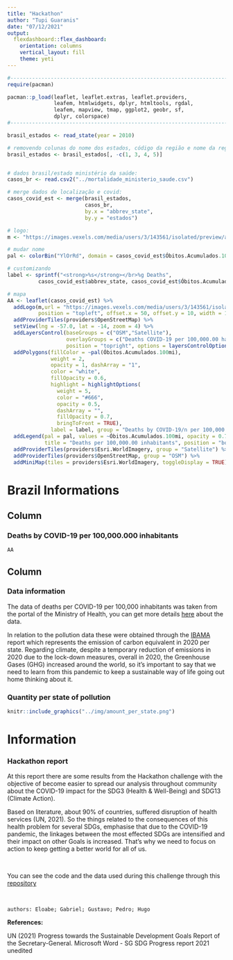 ```yaml
---
title: "Hackathon"
author: "Tupi Guaranis"
date: "07/12/2021"
output: 
  flexdashboard::flex_dashboard:
    orientation: columns
    vertical_layout: fill
    theme: yeti
---
```


```r

#------------------------------------------------------------------------
require(pacman)

pacman::p_load(leaflet, leaflet.extras, leaflet.providers, 
               leafem, htmlwidgets, dplyr, htmltools, rgdal, 
               leafem, mapview, tmap, ggplot2, geobr, sf, 
               dplyr, colorspace)
#------------------------------------------------------------------------

brasil_estados <- read_state(year = 2010)

# removendo colunas do nome dos estados, código da região e nome da região
brasil_estados <- brasil_estados[, -c(1, 3, 4, 5)]


# dados brasil/estado ministério da saúde:
casos_br <- read.csv2("../mortalidade_ministerio_saude.csv")

# merge dados de localização e covid:
casos_covid_est <- merge(brasil_estados, 
                         casos_br, 
                         by.x = "abbrev_state",
                         by.y = "estados")

# logo:
m <- "https://images.vexels.com/media/users/3/143561/isolated/preview/afa3aa927b63061e3b0222b7dab9cdbf-ubicaci--n-n--utica-norte-flecha-vintage-by-vexels.png"

# mudar nome 
pal <- colorBin("YlOrRd", domain = casos_covid_est$Óbitos.Acumulados.100mi, bins = c(0, 50, 100, 150, 200, 250, 300, 350, 400, 450))  

# customizando
label <- sprintf("<strong>%s</strong></br>%g Deaths",
          casos_covid_est$abbrev_state, casos_covid_est$Óbitos.Acumulados.100mi) %>% lapply(htmltools::HTML)

# mapa
AA <- leaflet(casos_covid_est) %>%
  addLogo(m,url = "https://images.vexels.com/media/users/3/143561/isolated/preview/afa3aa927b63061e3b0222b7dab9cdbf-ubicaci--n-n--utica-norte-flecha-vintage-by-vexels.png",
          position = "topleft", offset.x = 50, offset.y = 10, width = 100, height = 100) %>%
  addProviderTiles(providers$OpenStreetMap) %>%
  setView(lng = -57.0, lat = -14, zoom = 4) %>%
  addLayersControl(baseGroups = c("OSM","Satellite"), 
                   overlayGroups = c("Deaths COVID-19 per 100,000.00 hab."),
                   position = "topright", options = layersControlOptions(collapsed = FALSE)) %>%
  addPolygons(fillColor = ~pal(Óbitos.Acumulados.100mi),
              weight = 2,
              opacity = 1, dashArray = "1",
              color = "white",
              fillOpacity = 0.6,
              highlight = highlightOptions(
                weight = 5,
                color = "#666",
                opacity = 0.5,
                dashArray = "",
                fillOpacity = 0.7,
                bringToFront = TRUE),
              label = label, group = "Deaths by COVID-19/n per 100,000.00 hab.") %>%
  addLegend(pal = pal, values = ~Óbitos.Acumulados.100mi, opacity = 0.7, 
            title = "Deaths per 100,000.00 inhabitants", position = "bottomleft") %>% 
  addProviderTiles(providers$Esri.WorldImagery, group = "Satellite") %>%
  addProviderTiles(providers$OpenStreetMap, group = "OSM") %>%
  addMiniMap(tiles = providers$Esri.WorldImagery, toggleDisplay = TRUE) 

```


Brazil Informations
===================================== 

Column {data-width=250}
-----------------------------------------------------------------------

### Deaths by COVID-19 per 100,000.000 inhabitants

```r
AA
```

Column {data-width=250}
-----------------------------------------------------------------------

### Data information

The data of deaths per COVID-19 per 100,000 inhabitants was taken from the portal of the Ministry of Health, you can get more details [here](https://infoms.saude.gov.br/extensions/covid-19_html/covid-19_html.html) about the data. 

In relation to the pollution data these were obtained through the [IBAMA](https://dadosabertos.ibama.gov.br/dados/RAPP/emissoesPoluentesAtmosfericos/relatorio.html) report which represents the emission of carbon equivalent in 2020 per state.
Regarding climate, despite
a temporary reduction of emissions in 2020 due to the lock-down measures, overall in 2020,
the Greenhouse Gases (GHG) increased around the world, so it's important to say that 
we need to learn from this pandemic to keep a sustainable way of life going out home thinking about it.

### Quantity per state of pollution

```r
knitr::include_graphics("../img/amount_per_state.png")
```


Information {data-orientation=rows data-icon="fa-info-circle"}
===================================== 

### Hackathon report

At this report there are some results from the Hackathon challenge with the objective of become
easier to spread our analysis throughout community
about the COVID-19 impact for the SDG3 (Health & Well-Being) and SDG13 (Climate Action). 

Based on literature, about 90% of countries, suffered disruption of health services (UN, 2021). So the things related to the consequences of this health problem for several SDGs, emphasise that due to the COVID-19 pandemic, the linkages between the most effected SDGs are intensified and their impact on other Goals is increased. That's why we need to focus on action to keep getting a better world for all of us.

\   

You can see the code and the data used during this challenge through this [repository](https://github.com/Gabrielforest/hackathon_)

\  

``` authors: Eloabe; Gabriel; Gustavo; Pedro; Hugo ```


**References:**

UN (2021) Progress towards the Sustainable Development Goals Report of the Secretary-General. Microsoft Word - SG SDG Progress report 2021 unedited

